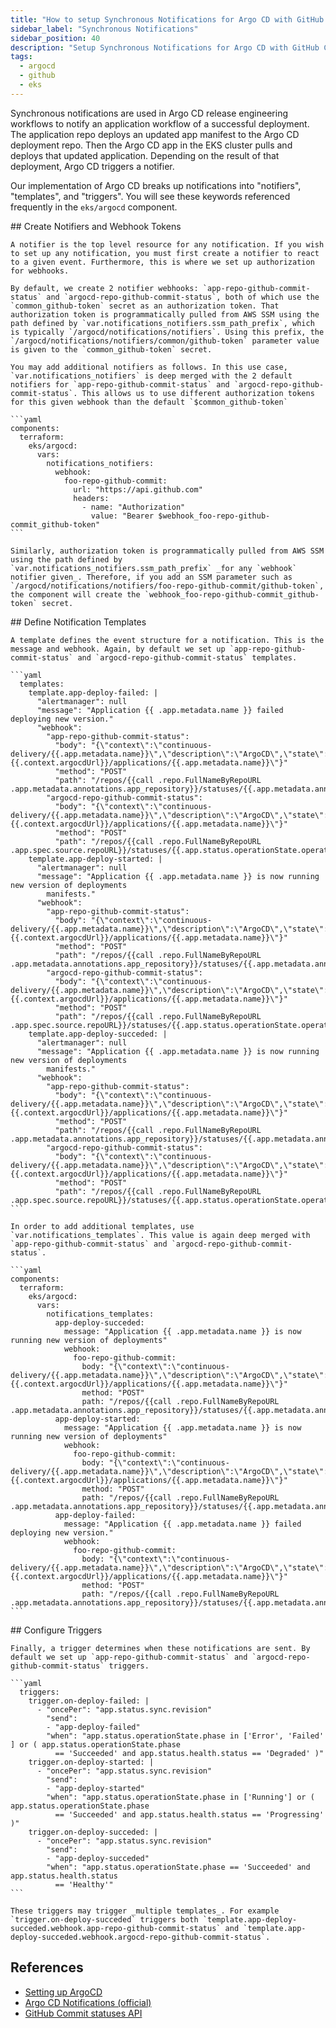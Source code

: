 ```yaml
---
title: "How to setup Synchronous Notifications for Argo CD with GitHub Commit Statuses"
sidebar_label: "Synchronous Notifications"
sidebar_position: 40
description: "Setup Synchronous Notifications for Argo CD with GitHub Commit Statuses"
tags:
  - argocd
  - github
  - eks
---
```


<Intro>
  Synchronous notifications are used in Argo CD release engineering workflows to notify an application workflow of a successful deployment. The application repo deploys an updated app manifest to the Argo CD deployment repo. Then the Argo CD app in the EKS cluster pulls and deploys that updated application. Depending on the result of that deployment, Argo CD triggers a notifier.
</Intro>

Our implementation of Argo CD breaks up notifications into "notifiers", "templates", and "triggers". You will see these keywords referenced frequently in the `eks/argocd` component.

<Steps>

  <Step>
    ## <StepNumber/> Create Notifiers and Webhook Tokens

    A notifier is the top level resource for any notification. If you wish to set up any notification, you must first create a notifier to react to a given event. Furthermore, this is where we set up authorization for webhooks.

    By default, we create 2 notifier webhooks: `app-repo-github-commit-status` and `argocd-repo-github-commit-status`, both of which use the `common_github-token` secret as an authorization token. That authorization token is programmatically pulled from AWS SSM using the path defined by `var.notifications_notifiers.ssm_path_prefix`, which is typically `/argocd/notifications/notifiers`. Using this prefix, the `/argocd/notifications/notifiers/common/github-token` parameter value is given to the `common_github-token` secret.

    You may add additional notifiers as follows. In this use case, `var.notifications_notifiers` is deep merged with the 2 default notifiers for `app-repo-github-commit-status` and `argocd-repo-github-commit-status`. This allows us to use different authorization tokens for this given webhook than the default `$common_github-token`

    ```yaml
    components:
      terraform:
        eks/argocd:
          vars:
            notifications_notifiers:
              webhook:
                foo-repo-github-commit:
                  url: "https://api.github.com"
                  headers:
                    - name: "Authorization"
                      value: "Bearer $webhook_foo-repo-github-commit_github-token"
    ```

    Similarly, authorization token is programmatically pulled from AWS SSM using the path defined by `var.notifications_notifiers.ssm_path_prefix` _for any `webhook` notifier given_. Therefore, if you add an SSM parameter such as `/argocd/notifications/notifiers/foo-repo-github-commit/github-token`, the component will create the `webhook_foo-repo-github-commit_github-token` secret.
  </Step>

  <Step>
    ## <StepNumber/> Define Notification Templates

    A template defines the event structure for a notification. This is the message and webhook. Again, by default we set up `app-repo-github-commit-status` and `argocd-repo-github-commit-status` templates.

    ```yaml
      templates:
        template.app-deploy-failed: |
          "alertmanager": null
          "message": "Application {{ .app.metadata.name }} failed deploying new version."
          "webhook":
            "app-repo-github-commit-status":
              "body": "{\"context\":\"continuous-delivery/{{.app.metadata.name}}\",\"description\":\"ArgoCD\",\"state\":\"error\",\"target_url\":\"{{.context.argocdUrl}}/applications/{{.app.metadata.name}}\"}"
              "method": "POST"
              "path": "/repos/{{call .repo.FullNameByRepoURL .app.metadata.annotations.app_repository}}/statuses/{{.app.metadata.annotations.app_commit}}"
            "argocd-repo-github-commit-status":
              "body": "{\"context\":\"continuous-delivery/{{.app.metadata.name}}\",\"description\":\"ArgoCD\",\"state\":\"error\",\"target_url\":\"{{.context.argocdUrl}}/applications/{{.app.metadata.name}}\"}"
              "method": "POST"
              "path": "/repos/{{call .repo.FullNameByRepoURL .app.spec.source.repoURL}}/statuses/{{.app.status.operationState.operation.sync.revision}}"
        template.app-deploy-started: |
          "alertmanager": null
          "message": "Application {{ .app.metadata.name }} is now running new version of deployments
            manifests."
          "webhook":
            "app-repo-github-commit-status":
              "body": "{\"context\":\"continuous-delivery/{{.app.metadata.name}}\",\"description\":\"ArgoCD\",\"state\":\"pending\",\"target_url\":\"{{.context.argocdUrl}}/applications/{{.app.metadata.name}}\"}"
              "method": "POST"
              "path": "/repos/{{call .repo.FullNameByRepoURL .app.metadata.annotations.app_repository}}/statuses/{{.app.metadata.annotations.app_commit}}"
            "argocd-repo-github-commit-status":
              "body": "{\"context\":\"continuous-delivery/{{.app.metadata.name}}\",\"description\":\"ArgoCD\",\"state\":\"pending\",\"target_url\":\"{{.context.argocdUrl}}/applications/{{.app.metadata.name}}\"}"
              "method": "POST"
              "path": "/repos/{{call .repo.FullNameByRepoURL .app.spec.source.repoURL}}/statuses/{{.app.status.operationState.operation.sync.revision}}"
        template.app-deploy-succeded: |
          "alertmanager": null
          "message": "Application {{ .app.metadata.name }} is now running new version of deployments
            manifests."
          "webhook":
            "app-repo-github-commit-status":
              "body": "{\"context\":\"continuous-delivery/{{.app.metadata.name}}\",\"description\":\"ArgoCD\",\"state\":\"success\",\"target_url\":\"{{.context.argocdUrl}}/applications/{{.app.metadata.name}}\"}"
              "method": "POST"
              "path": "/repos/{{call .repo.FullNameByRepoURL .app.metadata.annotations.app_repository}}/statuses/{{.app.metadata.annotations.app_commit}}"
            "argocd-repo-github-commit-status":
              "body": "{\"context\":\"continuous-delivery/{{.app.metadata.name}}\",\"description\":\"ArgoCD\",\"state\":\"success\",\"target_url\":\"{{.context.argocdUrl}}/applications/{{.app.metadata.name}}\"}"
              "method": "POST"
              "path": "/repos/{{call .repo.FullNameByRepoURL .app.spec.source.repoURL}}/statuses/{{.app.status.operationState.operation.sync.revision}}"
    ```

    In order to add additional templates, use `var.notifications_templates`. This value is again deep merged with `app-repo-github-commit-status` and `argocd-repo-github-commit-status`.

    ```yaml
    components:
      terraform:
        eks/argocd:
          vars:
            notifications_templates:
              app-deploy-succeded:
                message: "Application {{ .app.metadata.name }} is now running new version of deployments"
                webhook:
                  foo-repo-github-commit:
                    body: "{\"context\":\"continuous-delivery/{{.app.metadata.name}}\",\"description\":\"ArgoCD\",\"state\":\"success\",\"target_url\":\"{{.context.argocdUrl}}/applications/{{.app.metadata.name}}\"}"
                    method: "POST"
                    path: "/repos/{{call .repo.FullNameByRepoURL .app.metadata.annotations.app_repository}}/statuses/{{.app.metadata.annotations.app_commit}}"
              app-deploy-started:
                message: "Application {{ .app.metadata.name }} is now running new version of deployments"
                webhook:
                  foo-repo-github-commit:
                    body: "{\"context\":\"continuous-delivery/{{.app.metadata.name}}\",\"description\":\"ArgoCD\",\"state\":\"pending\",\"target_url\":\"{{.context.argocdUrl}}/applications/{{.app.metadata.name}}\"}"
                    method: "POST"
                    path: "/repos/{{call .repo.FullNameByRepoURL .app.metadata.annotations.app_repository}}/statuses/{{.app.metadata.annotations.app_commit}}"
              app-deploy-failed:
                message: "Application {{ .app.metadata.name }} failed deploying new version."
                webhook:
                  foo-repo-github-commit:
                    body: "{\"context\":\"continuous-delivery/{{.app.metadata.name}}\",\"description\":\"ArgoCD\",\"state\":\"error\",\"target_url\":\"{{.context.argocdUrl}}/applications/{{.app.metadata.name}}\"}"
                    method: "POST"
                    path: "/repos/{{call .repo.FullNameByRepoURL .app.metadata.annotations.app_repository}}/statuses/{{.app.metadata.annotations.app_commit}}"
    ```
  </Step>

  <Step>
    ## <StepNumber/> Configure Triggers

    Finally, a trigger determines when these notifications are sent. By default we set up `app-repo-github-commit-status` and `argocd-repo-github-commit-status` triggers.

    ```yaml
      triggers:
        trigger.on-deploy-failed: |
          - "oncePer": "app.status.sync.revision"
            "send":
            - "app-deploy-failed"
            "when": "app.status.operationState.phase in ['Error', 'Failed' ] or ( app.status.operationState.phase
              == 'Succeeded' and app.status.health.status == 'Degraded' )"
        trigger.on-deploy-started: |
          - "oncePer": "app.status.sync.revision"
            "send":
            - "app-deploy-started"
            "when": "app.status.operationState.phase in ['Running'] or ( app.status.operationState.phase
              == 'Succeeded' and app.status.health.status == 'Progressing' )"
        trigger.on-deploy-succeded: |
          - "oncePer": "app.status.sync.revision"
            "send":
            - "app-deploy-succeded"
            "when": "app.status.operationState.phase == 'Succeeded' and app.status.health.status
              == 'Healthy'"
    ```

    These triggers may trigger _multiple templates_. For example `trigger.on-deploy-succeded` triggers both `template.app-deploy-succeded.webhook.app-repo-github-commit-status` and `template.app-deploy-succeded.webhook.argocd-repo-github-commit-status`.
  </Step>

</Steps>

## References
- [Setting up ArgoCD](/reference-architecture/setup/argocd/)
- [Argo CD Notifications (official)](https://argocd-notifications.readthedocs.io/en/stable/)
- [GitHub Commit statuses API](https://docs.github.com/en/rest/commits/statuses?apiVersion=2022-11-28#create-a-commit-status)
